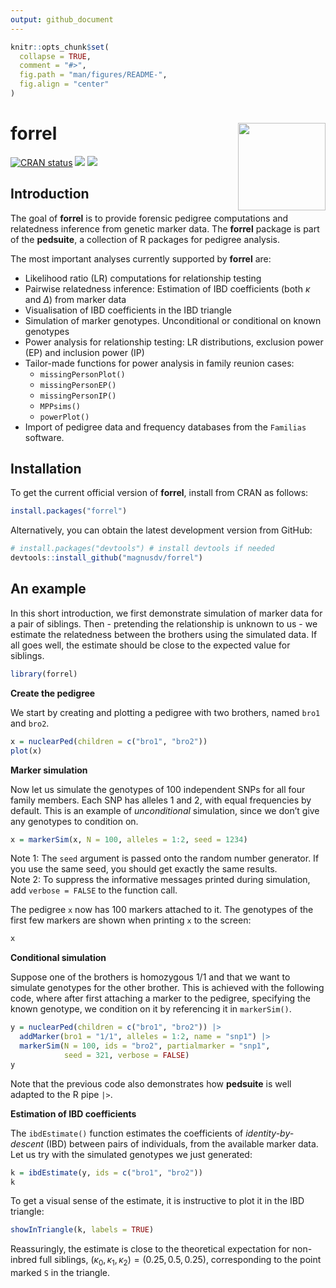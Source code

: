 ```yaml
---
output: github_document
---
```


<!-- README.md is generated from README.Rmd. Please edit that file -->

```r
knitr::opts_chunk$set(
  collapse = TRUE,
  comment = "#>",
  fig.path = "man/figures/README-",
  fig.align = "center"
)
```

# forrel <img src="man/figures/logo.png" align="right" height=140/>

<!-- badges: start -->
[![CRAN status](https://www.r-pkg.org/badges/version/forrel)](https://CRAN.R-project.org/package=forrel)
[![](https://cranlogs.r-pkg.org/badges/grand-total/forrel?color=yellow)](https://cran.r-project.org/package=forrel)
[![](https://cranlogs.r-pkg.org/badges/last-month/forrel?color=yellow)](https://cran.r-project.org/package=forrel)
<!-- badges: end -->


## Introduction
The goal of **forrel** is to provide forensic pedigree computations and relatedness inference from genetic marker data. The **forrel** package is part of the **pedsuite**, a collection of R packages for pedigree analysis.

The most important analyses currently supported by **forrel** are:

* Likelihood ratio (LR) computations for relationship testing
* Pairwise relatedness inference: Estimation of IBD coefficients (both $\kappa$ and $\Delta$) from marker data
* Visualisation of IBD coefficients in the IBD triangle
* Simulation of marker genotypes. Unconditional or conditional on known genotypes
* Power analysis for relationship testing: LR distributions, exclusion power (EP) and inclusion power (IP)
* Tailor-made functions for power analysis in family reunion cases: 
    * `missingPersonPlot()`
    * `missingPersonEP()`
    * `missingPersonIP()`
    * `MPPsims()`
    * `powerPlot()`
* Import of pedigree data and frequency databases from the `Familias` software.

## Installation
To get the current official version of **forrel**, install from CRAN as follows:
```r
install.packages("forrel")
```
Alternatively, you can obtain the latest development version from GitHub:
```r
# install.packages("devtools") # install devtools if needed
devtools::install_github("magnusdv/forrel")
```

## An example
In this short introduction, we first demonstrate simulation of marker data for a pair of siblings. Then - pretending the relationship is unknown to us - we estimate the relatedness between the brothers using the simulated data. If all goes well, the estimate should be close to the expected value for siblings.

```r
library(forrel)
```

**Create the pedigree**  

We start by creating and plotting a pedigree with two brothers, named `bro1` and `bro2`. 

```r
x = nuclearPed(children = c("bro1", "bro2"))
plot(x)
```

**Marker simulation**  

Now let us simulate the genotypes of 100 independent SNPs for all four family members. Each SNP has alleles 1 and 2, with equal frequencies by default. This is an example of _unconditional_ simulation, since we don't give any genotypes to condition on. 
```r
x = markerSim(x, N = 100, alleles = 1:2, seed = 1234)
```
Note 1: The `seed` argument is passed onto the random number generator. If you use the same seed, you should get exactly the same results.  
Note 2: To suppress the informative messages printed during simulation, add `verbose = FALSE` to the function call.

The pedigree `x` now has 100 markers attached to it. The genotypes of the first few markers are shown when printing `x` to the screen:

```r
x
```

**Conditional simulation**

Suppose one of the brothers is homozygous 1/1 and that we want to simulate genotypes for the other brother.
This is achieved with the following code, where after first attaching a marker to the pedigree, specifying the known genotype, we condition on it by referencing it in `markerSim()`. 

```r
y = nuclearPed(children = c("bro1", "bro2")) |> 
  addMarker(bro1 = "1/1", alleles = 1:2, name = "snp1") |> 
  markerSim(N = 100, ids = "bro2", partialmarker = "snp1", 
            seed = 321, verbose = FALSE)
y
```

Note that the previous code also demonstrates how **pedsuite** is well adapted to the R pipe `|>`.

**Estimation of IBD coefficients**  

The `ibdEstimate()` function estimates the coefficients of _identity-by-descent_ (IBD) between pairs of individuals, from the available marker data. Let us try with the simulated genotypes we just generated:
```r
k = ibdEstimate(y, ids = c("bro1", "bro2"))
k
```

To get a visual sense of the estimate, it is instructive to plot it in the IBD triangle:
```r
showInTriangle(k, labels = TRUE)
```

Reassuringly, the estimate is close to the theoretical expectation for non-inbred full siblings, $(\kappa_0, \kappa_1, \kappa_2) = (0.25, 0.5, 0.25)$, corresponding to the point marked `S` in the triangle.
